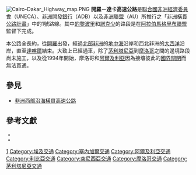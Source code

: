 {{coord|31|53|16.99|N|24|38|8.3|E|region:LY|display=title}}
{{noteTA
|1=zh-hans:努瓦克肖特;zh-hk:努瓦克肖特;zh-tw:諾克少;
|2=zh-hans:毛里塔尼亚;zh-hk:毛里塔尼亞;zh-tw:茅利塔尼亞;
|3=zh-hans:达喀尔;zh-hk:達喀爾;zh-tw:達卡;
}}[[File:Cairo-Dakar_Highway_map.PNG|right]]
'''開羅－達卡高速公路'''是[[聯合國非洲經濟委員會|聯合國非洲經濟委員會]]（UNECA）、[[非洲開發銀行|非洲開發銀行]]（ADB）以及[[非洲聯盟|非洲聯盟]]（AU）所推行之「[[非洲橫貫公路網|非洲橫貫公路計畫]]」中的1號路線。其中[[的黎波里|的黎波里]]和[[諾克少|諾克少]]的路段是在[[阿拉伯馬格里布聯盟|阿拉伯馬格里布聯盟]]監督下完成。

本公路全長約{{convert|8636|km|mi|0}}，從[[開羅|開羅]]出發，經過[[北部非洲|北部非洲]]的[[地中海|地中海]]沿岸和西北非洲的[[大西洋|大西洋]]沿岸，直至[[達喀爾|達喀爾]]結束。大致上已經通車，除了[[茅利塔尼亞|茅利塔尼亞]]到[[摩洛哥|摩洛哥]]之間的邊境路段尚未施工，以及從1994年開始，摩洛哥和[[阿爾及利亞|阿爾及利亞]]因為接壤彼此的[[阿爾及利亞－摩洛哥關係|國界關閉]]而無法貫通。

== 參見 ==
{{portal|非洲}}
* [[非洲西部沿海橫貫高速公路|非洲西部沿海橫貫高速公路]]

== 參考文獻 ==
<small>
* {{cite web|url= http://www.afdb.org/pls/portal/docs/PAGE/ADB_ADMIN_PG/DOCUMENTS/NEPAD_INFORMATION/TAH_FINAL_VOL2.PDF|title= Volume 2: Description of Corridors|accessdate= 2007-07-14|author= |date= 2003-08-14|work= Review of the Implementation Status of the Trans African Highways and the Missing Links|publisher= [[African_Development_Bank|African Development Bank]]|format= PDF|archiveurl= https://web.archive.org/web/20070128052858/http://www.afdb.org/pls/portal/docs/PAGE/ADB_ADMIN_PG/DOCUMENTS/NEPAD_INFORMATION/TAH_FINAL_VOL2.PDF|archivedate= 2007-01-28|deadurl= yes}}
* {{cite map |publisher= Michelin Travel Publications|title= Michelin Motoring and Tourist Map: Africa North & West|url= |edition= |year= 2007|cartography= |scale= 1 : 4000000|series= |page= |section= |accessdate= |isbn= 978-2-06-712832-3|id= Michelin Map 741|location= Paris}}
</small>

{{Trans-African Highway network}}

[[Category:非洲橫貫公路網|1]]
[[Category:埃及交通|Category:埃及交通]]
[[Category:塞內加爾交通|Category:塞內加爾交通]]
[[Category:阿爾及利亞交通|Category:阿爾及利亞交通]]
[[Category:利比亞交通|Category:利比亞交通]]
[[Category:突尼西亞交通|Category:突尼西亞交通]]
[[Category:摩洛哥交通|Category:摩洛哥交通]]
[[Category:茅利塔尼亞交通|Category:茅利塔尼亞交通]]